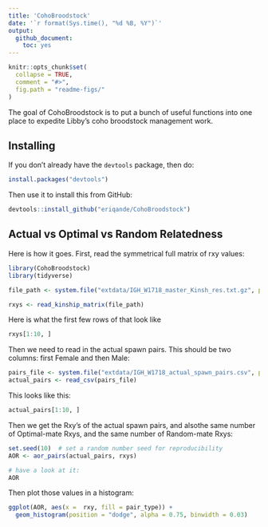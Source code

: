 ```yaml
---
title: 'CohoBroodstock'
date: '`r format(Sys.time(), "%d %B, %Y")`'
output:
  github_document:
    toc: yes
---
```


<!-- README.md is generated from README.Rmd. Please edit that file -->

```r
knitr::opts_chunk$set(
  collapse = TRUE,
  comment = "#>",
  fig.path = "readme-figs/"
)
```

The goal of CohoBroodstock is to put a bunch of useful functions into one place to expedite
Libby's coho broodstock management work.

## Installing

If you don't already have the `devtools` package, then do:
```r
install.packages("devtools")
```

Then use it to install this from GitHub:
```r
devtools::install_github("eriqande/CohoBroodstock")
```
## Actual vs Optimal vs Random Relatedness

Here is how it goes. First, read the symmetrical full matrix of rxy values:
```r
library(CohoBroodstock)
library(tidyverse)

file_path <- system.file("extdata/IGH_W1718_master_Kinsh_res.txt.gz", package = "CohoBroodstock")

rxys <- read_kinship_matrix(file_path)
```

Here is what the first few rows of that look like
```r
rxys[1:10, ]
```


Then we need to read in the actual spawn pairs.  This should be two columns: first Female and then Male:
```r
pairs_file <- system.file("extdata/IGH_W1718_actual_spawn_pairs.csv", package = "CohoBroodstock")
actual_pairs <- read_csv(pairs_file)
```

This looks like this:
```r
actual_pairs[1:10, ]
```

Then we get the Rxy's of the actual spawn pairs, and alsothe same number of Optimal-mate Rxys, and the
same number of Random-mate Rxys:
```r
set.seed(10)  # set a random number seed for reproducibility
AOR <- aor_pairs(actual_pairs, rxys)

# have a look at it:
AOR
```

Then plot those values in a histogram:
```r
ggplot(AOR, aes(x =  rxy, fill = pair_type)) +
  geom_histogram(position = "dodge", alpha = 0.75, binwidth = 0.03)
```
